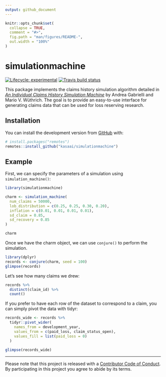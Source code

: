 ```yaml
---
output: github_document
---
```


<!-- README.md is generated from README.Rmd. Please edit that file -->

```r
knitr::opts_chunk$set(
  collapse = TRUE,
  comment = "#>",
  fig.path = "man/figures/README-",
  out.width = "100%"
)
```
# simulationmachine

<!-- badges: start -->
[![Lifecycle: experimental](https://img.shields.io/badge/lifecycle-experimental-orange.svg)](https://www.tidyverse.org/lifecycle/#experimental)
[![Travis build status](https://travis-ci.org/kasaai/simulationmachine.svg?branch=master)](https://travis-ci.org/kasaai/simulationmachine)
<!-- badges: end -->

This package implements the claims history simulation algorithm detailed in [*An Individual Claims History Simulation Machine*](https://www.mdpi.com/2227-9091/6/2/29) by Andrea Gabrielli and Mario V. Wüthrich. The goal is to provide an easy-to-use interface for generating claims data that can be used for loss reserving research.

## Installation

You can install the development version from [GitHub](https://github.com/) with:

``` r
# install.packages("remotes")
remotes::install_github("kasaai/simulationmachine")
```
## Example

First, we can specify the parameters of a simulation using `simulation_machine()`:

```r
library(simulationmachine)

charm <- simulation_machine(
  num_claims = 50000, 
  lob_distribution = c(0.25, 0.25, 0.30, 0.20), 
  inflation = c(0.01, 0.01, 0.01, 0.01), 
  sd_claim = 0.85, 
  sd_recovery = 0.85
)

charm
```

Once we have the charm object, we can use `conjure()` to perform the simulation.

```r
library(dplyr)
records <- conjure(charm, seed = 100)
glimpse(records)
```

Let's see how many claims we drew:

```r
records %>% 
  distinct(claim_id) %>% 
  count()
```

If you prefer to have each row of the dataset to correspond to a claim, you can simply pivot the data with tidyr:

```r
records_wide <- records %>% 
  tidyr::pivot_wider(
    names_from = development_year, 
    values_from = c(paid_loss, claim_status_open),
    values_fill = list(paid_loss = 0)
  )

glimpse(records_wide)
````

-----

Please note that this project is released with a [Contributor Code of Conduct](https://github.com/kasaai/community/blob/master/CODE_OF_CONDUCT.md). By participating in this project you agree to abide by its terms.